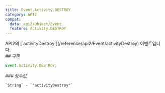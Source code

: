 ```yaml
---
title: Event.Activity.DESTROY
category: API2
compat:
  data: api2/Object/Event
  feature: Activity.DESTROY
---
```


<Section>
  API2의 [`activityDestroy`](/reference/api2/Event/activityDestroy) 이벤트입니다.
</Section>
<Section>
  ## 구문

  ~~~js
  Event.Activity.DESTROY;
  ~~~

  <Section>
    ### 상수값

    `String` - `"activityDestroy"`
  </Section>
</Section>